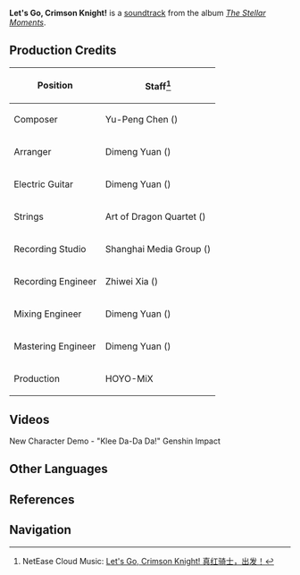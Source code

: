 {{Soundtrack Infobox
|title          =
|image          = The Stellar Moments.png
|album          = The Stellar Moments
|number         = 02
|featured       = GENSHIN CONCERT 2021 "Melodies of an Endless Journey" (CD)
|featured2      =
|featured3      =
|featured_disc  = A
|featured_disc2 =
|featured_disc3 =
|youtube_id     = zmS7kzSHuSE
|youtube_time   = 110
|spotify_id     = 4tIECAwUsck9QQs3EwDabA
|played_in      = Character Demo
|during         = [https://youtu.be/C_duDk5e8yU New Character Demo - "Klee: Da-Da Da!"]
|domain         =
|previous       = Bard's Adventure
|next           = Where the Sunlight Flees
}}
'''Let's Go, Crimson Knight!''' is a [[soundtrack]] from the album ''[[The Stellar Moments]]''.

==Production Credits==
{| class="wikitable" style="text-align:left; height:0.5em"
! Position
! Staff<ref>NetEase Cloud Music: [https://music.163.com/#/song?id=1817406380 Let's Go, Crimson Knight! 真红骑士，出发！]</ref>
|-
! Composer
| Yu-Peng Chen ({{Lang|zh=陈致逸|mini=1}})
|-
! Arranger
| Dimeng Yuan ({{Lang|zh=苑迪萌|mini=1}})
|-
! Electric Guitar
| Dimeng Yuan ({{Lang|zh=苑迪萌|mini=1}})
|-
! Strings
| Art of Dragon Quartet ({{Lang|zh=龙之艺四重奏|mini=1}})
|-
! Recording Studio
| Shanghai Media Group ({{Lang|zh=上海广播大厦|mini=1}})
|-
! Recording Engineer
| Zhiwei Xia ({{Lang|zh=夏之炜|mini=1}})
|-
! Mixing Engineer
| Dimeng Yuan ({{Lang|zh=苑迪萌|mini=1}})
|-
! Mastering Engineer
| Dimeng Yuan ({{Lang|zh=苑迪萌|mini=1}})
|-
! Production
| HOYO-MiX
|}

==Videos==
<gallery hideaddbutton="true" captionalign="center">
New Character Demo - "Klee Da-Da Da!" Genshin Impact
</gallery>
<!--
==Trivia==
-->
==Other Languages==
{{Other Languages|default_hidden = 1
|en      = Let's Go, Crimson Knight!
|zhs     = 真红骑士，出发！
|zhs_rm  = Zhēnhóng Qíshì, Chūfā!
|zht     = 真紅騎士,出發!
|zht_rm  = Zhēnhóng Qíshì, Chūfā!
|ja      = 真紅の騎士、出発
|ja_rm   = Makka no Kishi, Shuppatsu
|ko      = {{tt|진홍|真紅}} {{tt|기사|騎士}}, {{tt|출발|出發}}!<!--untranslated in the Drumalong event-->
|ko_rm   = Jinhong Gisa, Chulbal!
|es      = ¡Vamos, caballera escarlata!<ref name=drumalong>Event: [[The Almighty Arataki Great and Glorious Drumalong Festival]]</ref>
|fr      = Chevalier écarlate en avant !<ref name=drumalong />
|ru      = Вперёд, Алый рыцарь!<ref name=drumalong />
|th      = Let's Go, Crimson Knight!<ref name=drumalong />
|vi      = Kỵ Sĩ Đỏ Rực, Xuất Phát!<ref name=drumalong />
|de      = Auf geht’s, roter Ritter!<ref name=drumalong />
|id      = Let's Go, Crimson Knight!<ref name=drumalong />
|pt      = Vamos, Cavaleiro Carmesim!<ref name=drumalong />
}}

==References==
{{Reflist}}

==Navigation==
{{Soundtrack Navbox|The Stellar Moments}}